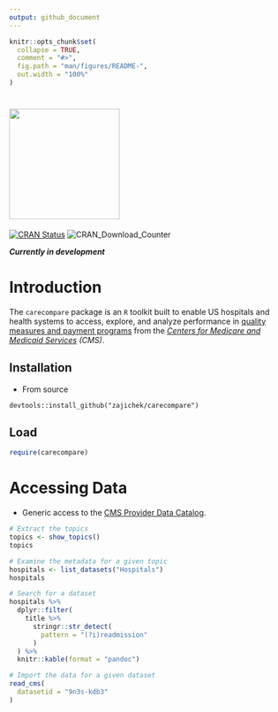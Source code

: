 ```yaml
---
output: github_document
---
```


<!-- README.md is generated from README.Rmd. Please edit that file -->

```r
knitr::opts_chunk$set(
  collapse = TRUE,
  comment = "#>",
  fig.path = "man/figures/README-",
  out.width = "100%"
)
```

# <img src="man/figures/carecompare.png" width="200" />

<!-- badges: start -->
[![CRAN Status](https://www.r-pkg.org/badges/version/carecompare)](https://cran.r-project.org/package=carecompare)
![CRAN\_Download\_Counter](http://cranlogs.r-pkg.org/badges/grand-total/carecompare)
<!-- badges: end -->

*__Currently in development__*

# Introduction
The `carecompare` package is an `R` toolkit built to enable US hospitals and health systems to access, explore, and analyze performance in [quality measures and payment programs](https://qualitynet.cms.gov/) from the [_Centers for Medicare and Medicaid Services_](https://www.cms.gov/) _(CMS)_.

## Installation

* From source

`devtools::install_github("zajichek/carecompare")`

## Load

```r
require(carecompare)
```

# Accessing Data

* Generic access to the [CMS Provider Data Catalog](https://data.cms.gov/provider-data/).

```r

# Extract the topics
topics <- show_topics()
topics

# Examine the metadata for a given topic
hospitals <- list_datasets("Hospitals")
hospitals 

# Search for a dataset
hospitals %>% 
  dplyr::filter(
    title %>%
      stringr::str_detect(
        pattern = "(?i)readmission"
      )
  ) %>%
  knitr::kable(format = "pandoc")

# Import the data for a given dataset
read_cms(
  datasetid = "9n3s-kdb3"
)
```

